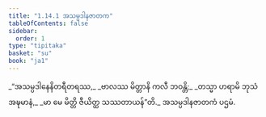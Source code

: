 ```yaml
---
title: "1.14.1 အသမ္ပဒါနဇာတက"
tableOfContents: false
sidebar:
  order: 1
type: "tipitaka"
basket: "su"
book: "ja1"
---
```



<DynamicBreadcrumb />

<Division number="131" book="ja1">

<Paragraph number="291" type="verses" book="ja1">
_“အသမ္ပဒါနေနိတရီတရဿ,_  
_ဗာလဿ မိတ္တာနိ ကလီ ဘဝန္တိ;_  
_တသ္မာ ဟရာမိ ဘုသံ အဍ္ဎမာနံ,_  
_မာ မေ မိတ္တိ ဇီယိတ္ထ သဿတာယန်”တိ._  


</Paragraph>
</Division>

<Paragraph number="292" type="center" book="ja1">
အသမ္ပဒါနဇာတကံ ပဌမံ.
</Paragraph>